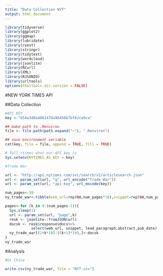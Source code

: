```yaml
---
title: "Data Collection NYT"
output: html_document
---
```


```r
library(tidyverse)
library(ggplot2)
library(ggmap)
library(lubridate)
library(rvest)
library(stringr)
library(tidytext)
library(wordcloud)
library(jsonlite)
library(RCurl)
library(XML)
library(RJSONIO)
library(urltools)
options(htmltools.dir.version = FALSE)
```



#NEW YORK TIMES API

##Data Collection
```r

#API KEY
key <-"b54a3d8a406247da96456b7bf62ca9ca"

## make path to .Renviron
file <- file.path(path.expand("~"), ".Renviron")

## save environment variable
cat(key, file = file, append = TRUE, fill = TRUE)
```

```r
# Tell rtimes what our API key is
Sys.setenv(NYTIMES_AS_KEY = key)
```


```r
#Trade War

url <- "http://api.nytimes.com/svc/search/v2/articlesearch.json"
url <- param_set(url, "q", url_encode("Trade War"))
url <- param_set(url, "api-key", url_encode(key))

num_pages<-10
ny_trade_war<-tibble(web_url=rep(NA,num_pages*10),snippet=rep(NA,num_pages*10),lead_paragraph=rep(NA,num_pages*10),abstract=rep(NA,num_pages*10),pub_date=rep(NA,num_pages*10))

pages<-for (k in 0:(num_pages-1)){
  Sys.sleep(1)
  url <- param_set(url, "page",k)
  resk <- jsonlite::fromJSON(url)
  docsk <- resk$response$docs%>%
            select(web_url, snippet, lead_paragraph,abstract,pub_date)
  ny_trade_war[(1+k*10):((k+1)*10),]<-docsk  
}
ny_trade_war
```
#Analysis

```r
#Us China

write.csv(ny_trade_war, file = "NYT.csv")

```






